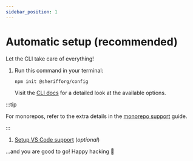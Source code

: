 ```yaml
---
sidebar_position: 1
---
```



# Automatic setup (recommended)

Let the CLI take care of everything!

1. Run this command in your terminal:

   ```bash npm2yarn
   npm init @sherifforg/config
   ```

   Visit the [CLI docs](../cli-reference#sherifforgcreate-config) for a detailed look at the available options.

  :::tip

  For monorepos, refer to the extra details in the [monorepo support](../monorepo-support.mdx#setup-with-npm-init-sherifforgconfig) guide.

  :::

1. [Setup VS Code support](../vscode-support.md) (_optional_)

…and you are good to go! Happy hacking 🎉
